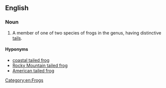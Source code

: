 ==English==
{{rfi}}
{{wikipedia}}
{{wikispecies|Ascaphus}}

===Noun===
{{en-noun|head=[[tailed]] [[frog]]}}

# A member of one of two species of frogs in the {{taxlink|Ascaphus|genus}} genus, having distinctive [[tails]].

====Hyponyms====
* [[coastal tailed frog]]
* [[Rocky Mountain tailed frog]]
* [[American tailed frog]]

[[Category:en:Frogs]]